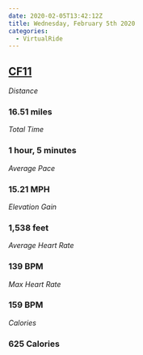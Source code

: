 ```yaml
---
date: 2020-02-05T13:42:12Z
title: Wednesday, February 5th 2020
categories:
  - VirtualRide
---
```

## [CF11](https://www.strava.com/activities/3073957743)

_Distance_

### 16.51 miles

_Total Time_

### 1 hour, 5 minutes

_Average Pace_

### 15.21 MPH

_Elevation Gain_

### 1,538 feet

_Average Heart Rate_

### 139 BPM

_Max Heart Rate_

### 159 BPM

_Calories_

### 625 Calories